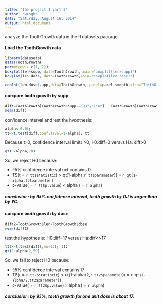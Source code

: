 ```yaml
---
title: "the project 1 part 2"
author: "wangh"
date: "Saturday, August 16, 2014"
output: html_document
---
```

analyze the ToothGrowth data in the R datasets package

#### Load the ToothGrowth data
```r
library(datasets)
data(ToothGrowth)
par(mfrow = c(1, 2))
boxplot(len~supp, data=ToothGrowth, main="boxplot(len~supp)")
boxplot(len~dose, data=ToothGrowth,main="boxplot(len~dose)")
```
```r
coplot(len~dose|supp,data=ToothGrowth, panel=panel.smooth,xlab="ToothGrowth data: length vs dose, given type of supplement")
```

#### compare tooth growth by supp
```r
diff=ToothGrowth[ToothGrowth$supp=="OJ","len"] - ToothGrowth[ToothGrowth$supp=="VC","len"]
mean(diff)
```
confidence interval and test the hypothesis: 
```r
alpha<-0.05; 
tt<-t.test(diff,conf.level=1-alpha); tt
```
Because t>0, confidence interval limits >0, H0:diff=0 versus Ha: diff>0
```r
qt(1-alpha,29)
```
So, we reject H0 because:

- 95% confidence interval not contains 0
- TS(t = `r tt$statistic`) > qt(1-alpha,`r tt$parameter`)( = `r qt(1-alpha,tt$parameter)`)
- p-value( = `r tt$p.value`) < alpha ( = `r alpha`)

##### conclusion: by 95% confidence interval, tooth growth by OJ is larger than by VC.

#### compare tooth growth by dose
```r
diff2=ToothGrowth$len/ToothGrowth$dose
mean(diff2)
```
test the hypothes is: H0:diff=17 versus Ha:diff<>17
```r
tt2<-t.test(diff2,mu=17); tt2
qt(1-alpha/2,59)
```
So, we fail to reject H0 because:

- 95% confidence interval contains 17
- TS(t = `r tt2$statistic`) < qt(1-alpha/2,`r tt2$parameter`)( = `r qt(1-alpha/2,tt2$parameter)`)
- p-value( = `r tt2$p.value`) > alpha ( = `r alpha`)

##### conclusion: by 95%, tooth growth for one unit dose is about 17.
